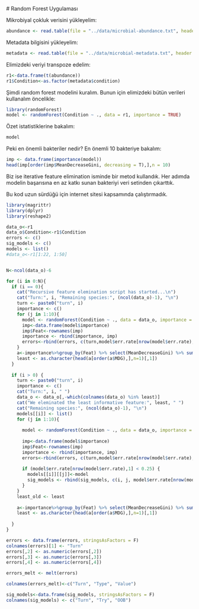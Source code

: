 # Random Forest Uygulaması

Mikrobiyal çokluk verisini yükleyelim:

```r
abundance <- read.table(file = "../data/microbial-abundance.txt", header = T, sep = "\t")
```

Metadata bilgisini yükleyelim:

```r
metadata <- read.table(file = "../data/microbial-metadata.txt", header = T, stringsAsFactors = FALSE)
```

Elimizdeki veriyi transpoze edelim:

```r
r1<-data.frame(t(abundance))
r1$Condition<-as.factor(metadata$condition)
```

Şimdi random forest modelini kuralım. Bunun için elimizdeki bütün verileri kullanalım öncelikle:

```r
library(randomForest)
model <- randomForest(Condition ~ ., data = r1, importance = TRUE)
```

Özet istatistiklerine bakalım:

```r
model
```

Peki en önemli bakteriler nedir? En önemli 10 bakteriye bakalım:

```r
imp <- data.frame(importance(model))
head(imp[order(imp$MeanDecreaseGini, decreasing = T),],n = 10)
```

Biz ise iterative feature elimination isminde bir metod kullandık. Her adımda modelin başarısına en az katkı sunan bakteriyi veri setinden çıkarttık.

Bu kod uzun sürdüğü için internet sitesi kapsamında çalıştırmadık.

```r

library(magrittr)
library(dplyr)
library(reshape2)

data_o<-r1
data_o$Condition<-r1$Condition
errors <- c()
sig_models <- c()
models <- list()
#data_o<-r1[1:22, 1:50]


N<-ncol(data_o)-6

for (i in 0:N){
  if (i == 0){
    cat("Recursive feature elemination script has started...\n")
    cat("Turn:", i, "Remaining species:", (ncol(data_o)-1), "\n")
    turn <- paste0("turn", i)
    importance <- c()
    for (j in 1:10){
      model <- randomForest(Condition ~ ., data = data_o, importance = TRUE)
      imp<-data.frame(model$importance)
      imp$Feat<-rownames(imp)
      importance <- rbind(importance, imp)
      errors<-rbind(errors, c(turn,model$err.rate[nrow(model$err.rate),]))
    }
    a<-importance%>%group_by(Feat) %>% select(MeanDecreaseGini) %>% summarise(MDG=mean(MeanDecreaseGini))
    least <- as.character(head(a[order(a$MDG),],n=1)[,1])
  }
  
  if (i > 0) {
    turn <- paste0("turn", i)
    importance <- c()
    cat("Turn:", i, " ")
    data_o <- data_o[,-which(colnames(data_o) %in% least)]
    cat("We eleminated the least informative feature:", least, " ")
    cat("Remaining species:", (ncol(data_o)-1), "\n")
    models[[i]] <- list()
    for (j in 1:10){
      
      model <- randomForest(Condition ~ ., data = data_o, importance = TRUE)
      
      imp<-data.frame(model$importance)
      imp$Feat<-rownames(imp)
      importance <- rbind(importance, imp)
      errors<-rbind(errors, c(turn,model$err.rate[nrow(model$err.rate),]))
      
      if (model$err.rate[nrow(model$err.rate),1] < 0.25) {
        models[[i]][[j]]<-model
        sig_models <- rbind(sig_models, c(i, j, model$err.rate[nrow(model$err.rate),1]))
      }
    }
    least_old <- least
    
    a<-importance%>%group_by(Feat) %>% select(MeanDecreaseGini) %>% summarise(MDG=mean(MeanDecreaseGini))
    least <- as.character(head(a[order(a$MDG),],n=1)[,1])
    
  }
}

errors <- data.frame(errors, stringsAsFactors = F)
colnames(errors)[1] <- "Turn"
errors[,2] <- as.numeric(errors[,2])
errors[,3] <- as.numeric(errors[,3])
errors[,4] <- as.numeric(errors[,4])

errors_melt <- melt(errors)

colnames(errors_melt)<-c("Turn", "Type", "Value")

sig_models<-data.frame(sig_models, stringsAsFactors = F)
colnames(sig_models) <- c("Turn", "Try", "OOB")
```


